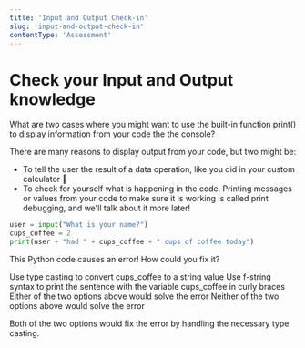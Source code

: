 ```yaml
---
title: 'Input and Output Check-in'
slug: 'input-and-output-check-in'
contentType: 'Assessment'
---
```


# Check your Input and Output knowledge

<FlashCard>
<Prompt>

What are two cases where you might want to use the built-in function print() to display information from your code the the console?

</Prompt>
<Answer>

There are many reasons to display output from your code, but two might be:

* To tell the user the result of a data operation, like you did in your custom calculator :abacus:
* To check for yourself what is happening in the code. Printing messages or values from your code to make sure it is working is called print debugging, and we'll talk about it more later!

</Answer>
<SelfCheck />
</FlashCard>

<MultipleChoice>
<Prompt>

```python
user = input("What is your name?")
cups_coffee = 2
print(user + "had " + cups_coffee + " cups of coffee today")
```

This Python code causes an error! How could you fix it?

</Prompt>
<Choice>Use type casting to convert cups_coffee to a string value</Choice>
<Choice>Use f-string syntax to print the sentence with the variable cups_coffee in curly braces</Choice>
<Choice correct>Either of the two options above would solve the error</Choice>
<Choice>Neither of the two options above would solve the error</Choice>
<Explanation>

Both of the two options would fix the error by handling the necessary type casting.

</Explanation>
</MultipleChoice>